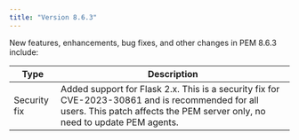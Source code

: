 ```yaml
---
title: "Version 8.6.3"
---
```


New features, enhancements, bug fixes, and other changes in PEM 8.6.3 include:

| Type         | Description                                                                                                                                                                   |
| ------------ | ------------------------------------------------------------------------------------------------------------------------------------------------------------------------------|
| Security fix  | Added support for Flask 2.x. This is a security fix for CVE-2023-30861 and is recommended for all users. This patch affects the PEM server only, no need to update PEM agents.|
